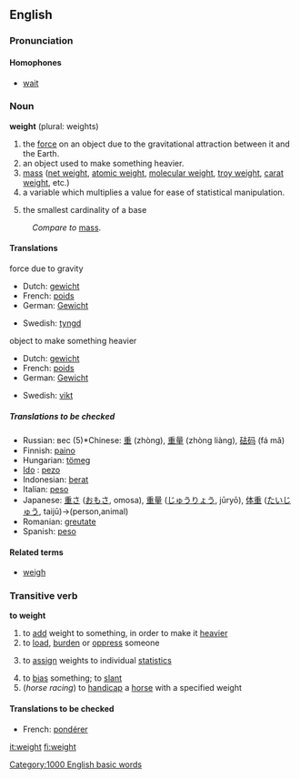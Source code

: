 ==English==
===Pronunciation===
====Homophones====
*[[wait]]

===Noun===
'''weight''' (plural: weights)

#the [[force]] on an object due to the gravitational attraction between it and the Earth.
#an object used to make something heavier.
#[[mass]] ([[net weight]], [[atomic weight]], [[molecular weight]], [[troy weight]], [[carat weight]], etc.)
#a variable which multiplies a value for ease of statistical manipulation.
#{{topology}} the smallest cardinality of a base

:''Compare to'' [[mass]].

====Translations====
; force due to gravity
{{top}}
*Dutch: [[gewicht]]
*French: [[poids]]
*German: [[Gewicht]] {{n}}
{{mid}}
*Swedish: [[tyngd]] {{c}}
{{bottom}}
;object to make something heavier
{{top}}
*Dutch: [[gewicht]]
*French: [[poids]]
*German: [[Gewicht]] {{n}}
{{mid}}
*Swedish: [[vikt]] {{c}}
{{bottom}}

=====Translations to be checked=====
<!--Remove this section once all of the translations below have been moved into the tables above.-->
{{checktrans}}
*Russian: вес (5)*Chinese: [[重]] (zhòng), [[重量]] (zhòng liàng), [[砝码]] (fá mǎ)
*Finnish: [[paino]]
*Hungarian: [[tömeg]]
* [[w:Ido|Ido]] : [[pezo]]
*Indonesian: [[berat]]
*Italian: [[peso]] {{m}}
*Japanese: [[重さ]] ([[おもさ]], omosa), [[重量]] ([[じゅうりょう]], jūryō), [[体重]] ([[たいじゅう]], taijū)→(person,animal)
*Romanian: [[greutate]] {{f}}
*Spanish: [[peso]]

====Related terms====
*[[weigh]]
[[Category:1000 English basic words]]

===Transitive verb===
'''to weight'''
# to [[add]] weight to something, in order to make it [[heavier]]
# to [[load]], [[burden]] or [[oppress]] someone
#{{mathematics}} to [[assign]] weights to individual [[statistic]]s
# to [[bias]] something; to [[slant]]
#(''horse racing'') to [[handicap]] a [[horse]] with a specified weight

{{checktrans}}
====Translations to be checked====
*French: [[pondérer]]

[[it:weight]]
[[fi:weight]]